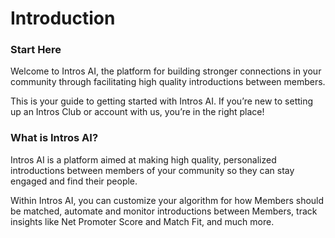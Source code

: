 # Introduction

### **Start Here**

Welcome to Intros AI, the platform for building stronger connections in your community through facilitating high quality introductions between members.

This is your guide to getting started with Intros AI. If you’re new to setting up an Intros Club or account with us, you’re in the right place!

### **What is Intros AI?**

Intros AI is a platform aimed at making high quality, personalized introductions between members of your community so they can stay engaged and find their people. 

Within Intros AI, you can customize your algorithm for how Members should be matched, automate and monitor introductions between Members, track insights like Net Promoter Score and Match Fit, and much more.
